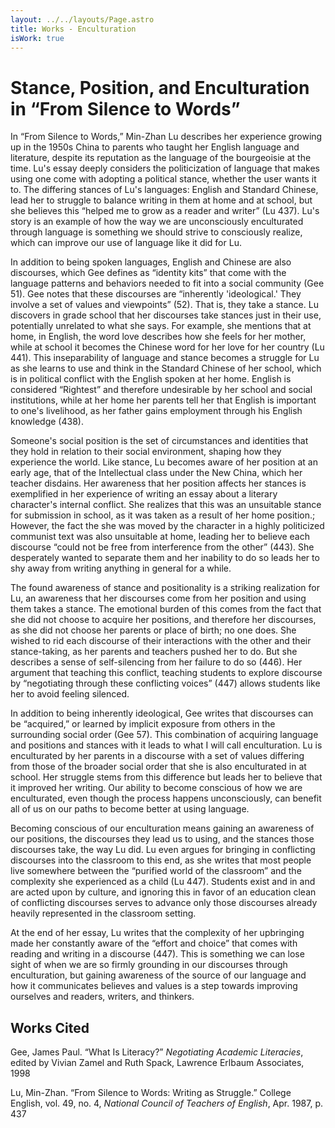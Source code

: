 ```yaml
---
layout: ../../layouts/Page.astro
title: Works - Enculturation
isWork: true
---
```


# Stance, Position, and Enculturation in “From Silence to Words”

In “From Silence to Words,” Min-Zhan Lu describes her experience growing up in the 1950s China to parents who taught her English language and literature, despite its reputation as the language of the bourgeoisie at the time. Lu's essay deeply considers the politicization of language that makes using one come with adopting a political stance, whether the user wants it to. The differing stances of Lu's languages: English and Standard Chinese, lead her to struggle to balance writing in them at home and at school, but she believes this “helped me to grow as a reader and writer” (Lu 437). Lu's story is an example of how the way we are unconsciously enculturated through language is something we should strive to consciously realize, which can improve our use of language like it did for Lu.

In addition to being spoken languages, English and Chinese are also discourses, which Gee defines as “identity kits” that come with the language patterns and behaviors needed to fit into a social community (Gee 51). Gee notes that these discourses are “inherently 'ideological.' They involve a set of values and viewpoints” (52). That is, they take a stance. Lu discovers in grade school that her discourses take stances just in their use, potentially unrelated to what she says. For example, she mentions that at home, in English, the word love describes how she feels for her mother, while at school it becomes the Chinese word for her love for her country (Lu 441). This inseparability of language and stance becomes a struggle for Lu as she learns to use and think in the Standard Chinese of her school, which is in political conflict with the English spoken at her home. English is considered “Rightest” and therefore undesirable by her school and social institutions, while at her home her parents tell her that English is important to one's livelihood, as her father gains employment through his English knowledge (438).

Someone's social position is the set of circumstances and identities that they hold in relation to their social environment, shaping how they experience the world. Like stance, Lu becomes aware of her position at an early age, that of the Intellectual class under the New China, which her teacher disdains. Her awareness that her position affects her stances is exemplified in her experience of writing an essay about a literary character's internal conflict. She realizes that this was an unsuitable stance for submission in school, as it was taken as a result of her home position.; However, the fact the she was moved by the character in a highly politicized communist text was also unsuitable at home, leading her to believe each discourse “could not be free from interference from the other” (443). She desperately wanted to separate them and her inability to do so leads her to shy away from writing anything in general for a while.

The found awareness of stance and positionality is a striking realization for Lu, an awareness that her discourses come from her position and using them takes a stance. The emotional burden of this comes from the fact that she did not choose to acquire her positions, and therefore her discourses, as she did not choose her parents or place of birth; no one does. She wished to rid each discourse of their interactions with the other and their stance-taking, as her parents and teachers pushed her to do. But she describes a sense of self-silencing from her failure to do so (446). Her argument that teaching this conflict, teaching students to explore discourse by “negotiating through these conflicting voices” (447) allows students like her to avoid feeling silenced.

In addition to being inherently ideological, Gee writes that discourses can be “acquired,” or learned by implicit exposure from others in the surrounding social order (Gee 57). This combination of acquiring language and positions and stances with it leads to what I will call enculturation. Lu is enculturated by her parents in a discourse with a set of values differing from those of the broader social order that she is also enculturated in at school. Her struggle stems from this difference but leads her to believe that it improved her writing. Our ability to become conscious of how we are enculturated, even though the process happens unconsciously, can benefit all of us on our paths to become better at using language.

Becoming conscious of our enculturation means gaining an awareness of our positions, the discourses they lead us to using, and the stances those discourses take, the way Lu did. Lu even argues for bringing in conflicting discourses into the classroom to this end, as she writes that most people live somewhere between the “purified world of the classroom” and the complexity she experienced as a child (Lu 447). Students exist and in and are acted upon by culture, and ignoring this in favor of an education clean of conflicting discourses serves to advance only those discourses already heavily represented in the classroom setting.

At the end of her essay, Lu writes that the complexity of her upbringing made her constantly aware of the “effort and choice” that comes with reading and writing in a discourse (447). This is something we can lose sight of when we are so firmly grounding in our discourses through enculturation, but gaining awareness of the source of our language and how it communicates believes and values is a step towards improving ourselves and readers, writers, and thinkers. 

## Works Cited

Gee, James Paul. “What Is Literacy?” _Negotiating Academic Literacies_, edited by Vivian Zamel and Ruth Spack, Lawrence Erlbaum Associates, 1998

Lu, Min-Zhan. “From Silence to Words: Writing as Struggle.” College English, vol. 49, no. 4, _National Council of Teachers of English_, Apr. 1987, p. 437